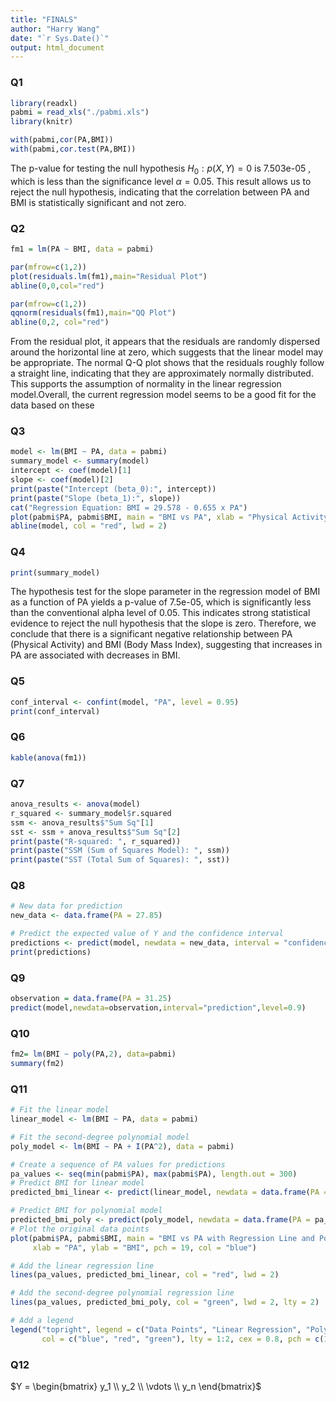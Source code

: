 ```yaml
---
title: "FINALS"
author: "Harry Wang"
date: "`r Sys.Date()`"
output: html_document
---
```



### Q1
```r
library(readxl)
pabmi = read_xls("./pabmi.xls")
library(knitr)
```

```r
with(pabmi,cor(PA,BMI))
with(pabmi,cor.test(PA,BMI))
```
The p-value for testing the null hypothesis $H_0: p(X,Y) = 0$ is 7.503e-05 , which is less than the significance level $\alpha = 0.05$. This result allows us to reject the null hypothesis, indicating that the correlation between PA and BMI is statistically significant and not zero.

### Q2


```r
fm1 = lm(PA ~ BMI, data = pabmi)

par(mfrow=c(1,2))
plot(residuals.lm(fm1),main="Residual Plot")
abline(0,0,col="red")

par(mfrow=c(1,2))
qqnorm(residuals(fm1),main="QQ Plot")
abline(0,2, col="red")
```

From the residual plot, it appears that the residuals are randomly dispersed around the horizontal line at zero, which suggests that the linear model may be appropriate. The normal Q-Q plot shows that the residuals roughly follow a straight line, indicating that they are approximately normally distributed. This supports the assumption of normality in the linear regression model.Overall, the current regression model seems to be a good fit for the data based on these 



### Q3

```r
model <- lm(BMI ~ PA, data = pabmi)
summary_model <- summary(model)
intercept <- coef(model)[1]
slope <- coef(model)[2]
print(paste("Intercept (beta_0):", intercept))
print(paste("Slope (beta_1):", slope))
cat("Regression Equation: BMI = 29.578 - 0.655 x PA")
plot(pabmi$PA, pabmi$BMI, main = "BMI vs PA", xlab = "Physical Activity (PA)", ylab = "Body Mass Index (BMI)", pch = 19, col = "blue")
abline(model, col = "red", lwd = 2)
```


### Q4
```r
print(summary_model)
```

The hypothesis test for the slope parameter in the regression model of BMI as a function of PA yields a p-value of 7.5e-05, which is significantly less than the conventional alpha level of 0.05. This indicates strong statistical evidence to reject the null hypothesis that the slope is zero. Therefore, we conclude that there is a significant negative relationship between PA (Physical Activity) and BMI (Body Mass Index), suggesting that increases in PA are associated with decreases in BMI.

### Q5
```r
conf_interval <- confint(model, "PA", level = 0.95)
print(conf_interval)
```

### Q6
```r
kable(anova(fm1))

```


### Q7
```r
anova_results <- anova(model)
r_squared <- summary_model$r.squared
ssm <- anova_results$"Sum Sq"[1]
sst <- ssm + anova_results$"Sum Sq"[2]
print(paste("R-squared: ", r_squared))
print(paste("SSM (Sum of Squares Model): ", ssm))
print(paste("SST (Total Sum of Squares): ", sst))
```

### Q8
```r
# New data for prediction
new_data <- data.frame(PA = 27.85)

# Predict the expected value of Y and the confidence interval
predictions <- predict(model, newdata = new_data, interval = "confidence", level = 0.95)
print(predictions)
```


### Q9 
```r
observation = data.frame(PA = 31.25)
predict(model,newdata=observation,interval="prediction",level=0.9)
```


### Q10

```r
fm2= lm(BMI ~ poly(PA,2), data=pabmi)
summary(fm2)
```
### Q11

```r
# Fit the linear model
linear_model <- lm(BMI ~ PA, data = pabmi)

# Fit the second-degree polynomial model
poly_model <- lm(BMI ~ PA + I(PA^2), data = pabmi)

# Create a sequence of PA values for predictions
pa_values <- seq(min(pabmi$PA), max(pabmi$PA), length.out = 300)
# Predict BMI for linear model
predicted_bmi_linear <- predict(linear_model, newdata = data.frame(PA = pa_values))

# Predict BMI for polynomial model
predicted_bmi_poly <- predict(poly_model, newdata = data.frame(PA = pa_values))
# Plot the original data points
plot(pabmi$PA, pabmi$BMI, main = "BMI vs PA with Regression Line and Polynomial",
     xlab = "PA", ylab = "BMI", pch = 19, col = "blue")

# Add the linear regression line
lines(pa_values, predicted_bmi_linear, col = "red", lwd = 2)

# Add the second-degree polynomial regression line
lines(pa_values, predicted_bmi_poly, col = "green", lwd = 2, lty = 2)

# Add a legend
legend("topright", legend = c("Data Points", "Linear Regression", "Polynomial Regression"),
       col = c("blue", "red", "green"), lty = 1:2, cex = 0.8, pch = c(19, NA, NA), lwd = 2)
```

### Q12

$Y = \begin{bmatrix}
y_1 \\
y_2 \\
\vdots \\
y_n
\end{bmatrix}$

